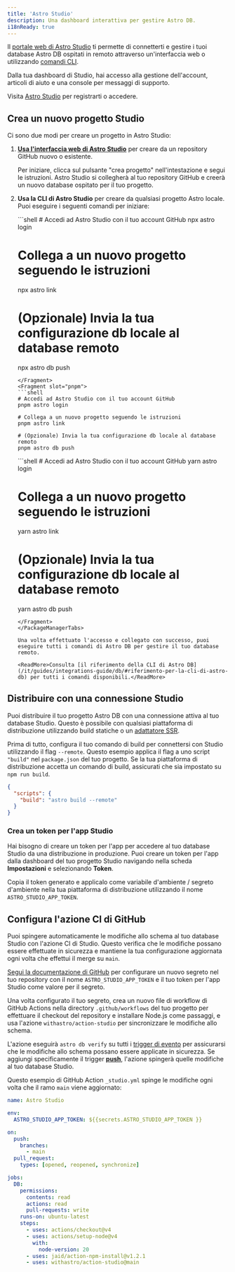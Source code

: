 ```yaml
---
title: 'Astro Studio'
description: Una dashboard interattiva per gestire Astro DB.
i18nReady: true
---
```


Il [portale web di Astro Studio](http://studio.astro.build) ti permette di connetterti e gestire i tuoi database Astro DB ospitati in remoto attraverso un'interfaccia web o utilizzando [comandi CLI](/it/reference/cli-reference/#astro-studio-cli).

Dalla tua dashboard di Studio, hai accesso alla gestione dell'account, articoli di aiuto e una console per messaggi di supporto.

Visita [Astro Studio](http://studio.astro.build) per registrarti o accedere.

## Crea un nuovo progetto Studio

Ci sono due modi per creare un progetto in Astro Studio:

1. [**Usa l'interfaccia web di Astro Studio**](https://studio.astro.build) per creare da un repository GitHub nuovo o esistente.

    Per iniziare, clicca sul pulsante "crea progetto" nell'intestazione e segui le istruzioni. Astro Studio si collegherà al tuo repository GitHub e creerà un nuovo database ospitato per il tuo progetto.

2. **Usa la CLI di Astro Studio** per creare da qualsiasi progetto Astro locale. Puoi eseguire i seguenti comandi per iniziare:

    <PackageManagerTabs>
    <Fragment slot="npm">
    ```shell
    # Accedi ad Astro Studio con il tuo account GitHub
    npx astro login

    # Collega a un nuovo progetto seguendo le istruzioni
    npx astro link

    # (Opzionale) Invia la tua configurazione db locale al database remoto
    npx astro db push
    ```
    </Fragment>
    <Fragment slot="pnpm">
    ```shell
    # Accedi ad Astro Studio con il tuo account GitHub
    pnpm astro login

    # Collega a un nuovo progetto seguendo le istruzioni
    pnpm astro link

    # (Opzionale) Invia la tua configurazione db locale al database remoto
    pnpm astro db push
    ```
    </Fragment>
    <Fragment slot="yarn">
    ```shell
    # Accedi ad Astro Studio con il tuo account GitHub
    yarn astro login

    # Collega a un nuovo progetto seguendo le istruzioni
    yarn astro link

    # (Opzionale) Invia la tua configurazione db locale al database remoto
    yarn astro db push
    ```
    </Fragment>
    </PackageManagerTabs>

    Una volta effettuato l'accesso e collegato con successo, puoi eseguire tutti i comandi di Astro DB per gestire il tuo database remoto.

    <ReadMore>Consulta [il riferimento della CLI di Astro DB](/it/guides/integrations-guide/db/#riferimento-per-la-cli-di-astro-db) per tutti i comandi disponibili.</ReadMore>

## Distribuire con una connessione Studio

Puoi distribuire il tuo progetto Astro DB con una connessione attiva al tuo database Studio. Questo è possibile con qualsiasi piattaforma di distribuzione utilizzando build statiche o un [adattatore SSR](/it/guides/server-side-rendering/).

Prima di tutto, configura il tuo comando di build per connettersi con Studio utilizzando il flag `--remote`. Questo esempio applica il flag a uno script `"build"` nel `package.json` del tuo progetto. Se la tua piattaforma di distribuzione accetta un comando di build, assicurati che sia impostato su `npm run build`.

```json title="package.json" "--remote"
{
  "scripts": {
    "build": "astro build --remote"
  }
}
```

### Crea un token per l'app Studio

Hai bisogno di creare un token per l'app per accedere al tuo database Studio da una distribuzione in produzione. Puoi creare un token per l'app dalla dashboard del tuo progetto Studio navigando nella scheda **Impostazioni** e selezionando **Token**.

Copia il token generato e applicalo come variabile d'ambiente / segreto d'ambiente nella tua piattaforma di distribuzione utilizzando il nome `ASTRO_STUDIO_APP_TOKEN`.

## Configura l'azione CI di GitHub

Puoi spingere automaticamente le modifiche allo schema al tuo database Studio con l'azione CI di Studio. Questo verifica che le modifiche possano essere effettuate in sicurezza e mantiene la tua configurazione aggiornata ogni volta che effettui il merge su `main`.

[Segui la documentazione di GitHub](https://docs.github.com/en/actions/security-guides/using-secrets-in-github-actions#creating-secrets-for-a-repository) per configurare un nuovo segreto nel tuo repository con il nome `ASTRO_STUDIO_APP_TOKEN` e il tuo token per l'app Studio come valore per il segreto.

Una volta configurato il tuo segreto, crea un nuovo file di workflow di GitHub Actions nella directory `.github/workflows` del tuo progetto per effettuare il checkout del repository e installare Node.js come passaggi, e usa l'azione `withastro/action-studio` per sincronizzare le modifiche allo schema.

L'azione eseguirà `astro db verify` su tutti i [trigger di evento](https://docs.github.com/en/actions/using-workflows/events-that-trigger-workflows) per assicurarsi che le modifiche allo schema possano essere applicate in sicurezza. Se aggiungi specificamente il trigger **[push](https://docs.github.com/en/actions/using-workflows/events-that-trigger-workflows#push)**, l'azione spingerà quelle modifiche al tuo database Studio.

Questo esempio di GitHub Action `_studio.yml` spinge le modifiche ogni volta che il ramo `main` viene aggiornato:

```yaml title=".github/workflows/_studio.yml"
name: Astro Studio

env:
  ASTRO_STUDIO_APP_TOKEN: ${{secrets.ASTRO_STUDIO_APP_TOKEN }}

on:
  push:
    branches:
      - main
  pull_request:
    types: [opened, reopened, synchronize]

jobs:
  DB:
    permissions:
      contents: read
      actions: read
      pull-requests: write
    runs-on: ubuntu-latest
    steps:
      - uses: actions/checkout@v4
      - uses: actions/setup-node@v4
        with:
          node-version: 20
      - uses: jaid/action-npm-install@v1.2.1
      - uses: withastro/action-studio@main
```
